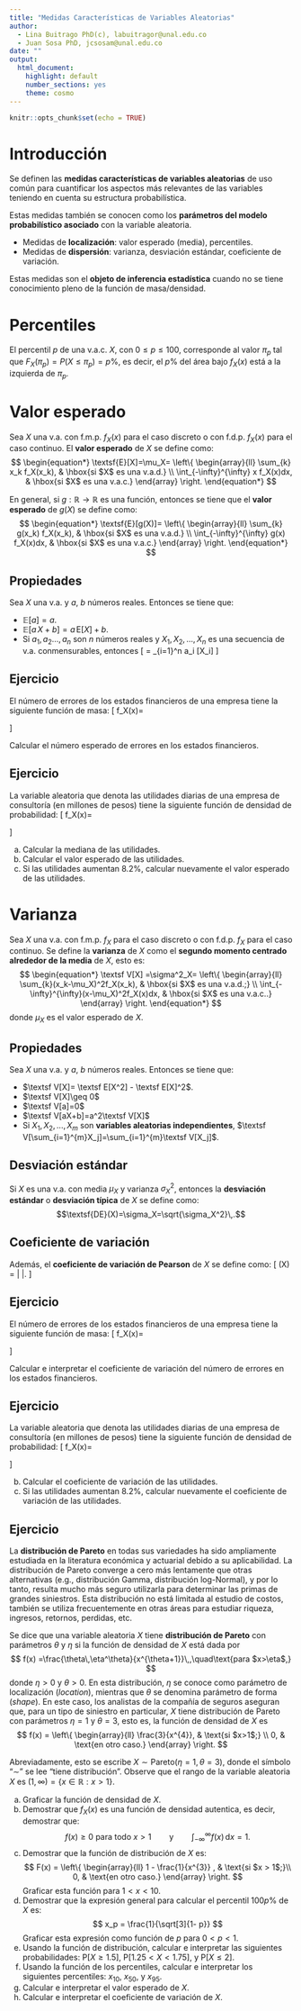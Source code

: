 ---
title: "Medidas Características de Variables Aleatorias"
author: 
  - Lina Buitrago PhD(c), labuitragor@unal.edu.co
  - Juan Sosa PhD, jcsosam@unal.edu.co
date: ""
output:
  html_document:
    highlight: default
    number_sections: yes
    theme: cosmo
---

```{r setup, include=FALSE}
knitr::opts_chunk$set(echo = TRUE)
```
\newcommand{\pr}[1]{\textsf{P}\left[#1\right]}

# Introducción

Se definen las **medidas características de variables aleatorias** de uso común para cuantificar los aspectos más relevantes de las variables teniendo en cuenta su estructura probabilística.

Estas medidas también se conocen como los **parámetros del modelo probabilístico asociado** con la variable aleatoria.

- Medidas de **localización**: valor esperado (media), percentiles.
- Medidas de **dispersión**: varianza, desviación estándar, coeficiente de variación.

Estas medidas son el **objeto de inferencia estadística** cuando no se tiene conocimiento pleno de la función de masa/densidad.

# Percentiles

El percentil $p$ de una v.a.c. $X$, con $0\leq p\leq 100$, corresponde al valor $\pi_p$ tal que $F_X(\pi_p) = P(X \leq \pi_p) = p\%$, es decir, el $p\%$ del área bajo $f_X(x)$ está a la izquierda de $\pi_p$. 

# Valor esperado

Sea $X$ una v.a. con f.m.p. $f_X(x)$ para el caso discreto o con f.d.p. $f_X(x)$ para el caso continuo. El **valor esperado** de $X$ se define como:
$$
\begin{equation*}
\textsf{E}[X]=\mu_X=
\left\{
  \begin{array}{ll}
    \sum_{k} x_k f_X(x_k),              & \hbox{si $X$ es una v.a.d.} \\
    \int_{-\infty}^{\infty} x f_X(x)dx, & \hbox{si $X$ es una v.a.c.}
  \end{array}
\right.
\end{equation*}
$$

En general, si $g:\mathbb{R} \rightarrow \mathbb{R}$ es una función, entonces se tiene que el **valor esperado** de $g(X)$ se define como:
$$
\begin{equation*}
\textsf{E}[g(X)]=
\left\{
  \begin{array}{ll}
    \sum_{k} g(x_k) f_X(x_k),              & \hbox{si $X$ es una v.a.d.} \\
    \int_{-\infty}^{\infty} g(x) f_X(x)dx, & \hbox{si $X$ es una v.a.c.}
  \end{array}
\right.
\end{equation*}
$$

## Propiedades

Sea $X$ una v.a. y $a$, $b$ números reales. Entonces se tiene que:

- $\mathbb E[a] = a$.
- $\mathbb E[a\,X + b] = a\,\textsf{E}[X] + b$.
- Si $a_1,a_2\ldots,a_n$ son $n$ números reales y $X_1,X_2,\ldots,X_n$ es una secuencia de v.a. conmensurables, entonces
\[
\textsf E\left[ \sum_{i=1}^n a_i X_i\right] = \sum_{i=1}^n a_i \textsf E[X_i]
\]

## Ejercicio

El número de errores de los estados financieros de una empresa tiene la siguiente función de masa:
\[
    f_X(x)=
    \begin{cases}
        0.60, & \text{si $x=0$}; \\
        0.25, & \text{si $x=1$}; \\
        0.10, & \text{si $x=2$}; \\
        0.05, & \text{si $x=3$}; \\
        0,    & \text{en otro caso}. \\
    \end{cases}
\]

Calcular el número esperado de errores en los estados financieros.

## Ejercicio

La variable aleatoria que denota las utilidades diarias de una empresa de consultoría (en millones de pesos) tiene la siguiente función de densidad de probabilidad:
\[
    f_X(x)=
    \begin{cases}
        \frac13\,x^2, & \text{si $-1<x<2$}; \\
        0,    & \text{en otro caso}. \\
    \end{cases}
\]

a. Calcular la mediana de las utilidades.
b. Calcular el valor esperado de las utilidades.
c. Si las utilidades aumentan 8.2%, calcular nuevamente el valor esperado de las utilidades.

# Varianza

Sea $X$ una v.a. con f.m.p. $f_X$ para el caso discreto o con f.d.p. $f_X$ para el caso continuo.
Se define la **varianza** de $X$ como el **segundo momento centrado alrededor de la media** de $X$, esto es:
$$
\begin{equation*}
\textsf V[X] =\sigma^2_X=
\left\{
  \begin{array}{ll}
    \sum_{k}(x_k-\mu_X)^2f_X(x_k), & \hbox{si $X$ es una v.a.d.;} \\
    \int_{-\infty}^{\infty}(x-\mu_X)^2f_X(x)dx, & \hbox{si $X$ es una v.a.c..}
  \end{array}
\right.
\end{equation*}
$$
donde $\mu_X$ es el valor esperado de $X$.

## Propiedades

Sea $X$ una v.a. y $a$, $b$ números reales. Entonces se tiene que:

- $\textsf V[X]= \textsf E[X^2] - \textsf E[X]^2$.
- $\textsf V[X]\geq 0$
- $\textsf V[a]=0$
- $\textsf V[aX+b]=a^2\textsf V[X]$
- Si $X_1, X_2,...,X_m$ son **variables aleatorias independientes**, $\textsf V[\sum_{i=1}^{m}X_j]=\sum_{i=1}^{m}\textsf V[X_j]$.

## Desviación estándar

Si $X$ es una v.a. con media $\mu_X$ y varianza $\sigma^2_X$, entonces la **desviación estándar** o **desviación típica** de $X$ se define como:
$$\textsf{DE}(X)=\sigma_X=\sqrt{\sigma_X^2}\,.$$

## Coeficiente de variación

Además, el **coeficiente de variación de Pearson** de $X$ se define como:
\[
\textsf{CV}(X) = \left| \frac{\sigma_X}{\mu_X} \right|.
\]

## Ejercicio

El número de errores de los estados financieros de una empresa tiene la siguiente función de masa:
\[
    f_X(x)=
    \begin{cases}
        0.60, & \text{si $x=0$}; \\
        0.25, & \text{si $x=1$}; \\
        0.10, & \text{si $x=2$}; \\
        0.05, & \text{si $x=3$}; \\
        0,    & \text{en otro caso}. \\
    \end{cases}
\]

Calcular e interpretar el coeficiente de variación del número de errores en los estados financieros.

## Ejercicio

La variable aleatoria que denota las utilidades diarias de una empresa de consultoría (en millones de pesos) tiene la siguiente función de densidad de probabilidad:
\[
    f_X(x)=
    \begin{cases}
        \frac13\,x^2, & \text{si $-1<x<2$}; \\
        0,    & \text{en otro caso}. \\
    \end{cases}
\]

b. Calcular el coeficiente de variación de las utilidades.
c. Si las utilidades aumentan 8.2%, calcular nuevamente el coeficiente de variación de las utilidades.

## Ejercicio

La **distribución de Pareto** en todas sus variedades ha sido ampliamente estudiada en la literatura económica y actuarial debido a su aplicabilidad. La distribución de Pareto converge a cero más lentamente que otras alternativas (e.g., distribución Gamma, distribución log-Normal), y por lo tanto, resulta mucho más seguro utilizarla para determinar las primas de grandes siniestros. Esta distribución no está limitada al estudio de costos, también se utiliza frecuentemente en otras áreas para estudiar riqueza, ingresos, retornos, perdidas, etc.

Se dice que una variable aleatoria $X$ tiene **distribución de Pareto** con parámetros $\theta$ y $\eta$ si la función de densidad de $X$ está dada por
$$
f(x) =\frac{\theta\,\eta^\theta}{x^{\theta+1}}\,,\quad\text{para $x>\eta$,}
$$
donde $\eta>0$ y $\theta>0$. En esta distribución, $\eta$ se conoce como parámetro de localización (*location*), mientras que $\theta$ se denomina parámetro de forma (*shape*). En este caso, los analistas de la compañía de seguros aseguran que, para un tipo de siniestro en particular, $X$ tiene distribución de Pareto con parámetros $\eta = 1$ y $\theta = 3$, esto es, la función de densidad de $X$ es
$$
f(x) =
\left\{
\begin{array}{ll}
\frac{3}{x^{4}}, &  \text{si $x>1$;} \\
0,               &  \text{en otro caso.}
\end{array}
\right.
$$

Abreviadamente, esto se escribe $X\sim\text{Pareto}(\eta = 1, \theta = 3)$, donde el símbolo "$\sim$" se lee "tiene distribución".  Observe que el rango de la variable aleatoria $X$ es $(1,\infty) = \{x\in \mathbb{R}: x > 1\}$.

a. Graficar la función de densidad de $X$.
b. Demostrar que $f_X(x)$ es una función de densidad autentica, es decir, demostrar que: 
	$$
	\text{$f(x)\geq 0$ para todo $x>1$}
	\qquad\text{y}
	\qquad\int_{-\infty}^{\infty}f(x)\,\text{d}x = 1.
	$$
c. Demostrar que la función de distribución de $X$ es:
	$$
	F(x) = 
	\left\{
	\begin{array}{ll}
	1 - \frac{1}{x^{3}} ,  & \text{si $x > 1$;}\\
	0,                     & \text{en otro caso.}
	\end{array}
	\right.
	$$
   Graficar esta función para $1<x<10$.
d. Demostrar que la expresión general para calcular el percentil $100p\%$ de $X$ es:
	$$
	x_p = \frac{1}{\sqrt[3]{1- p}}
	$$
	Graficar esta expresión como función de $p$ para $0<p<1$.
e. Usando la función de distribución, calcular e interpretar las siguientes probabilidades: $\pr{X \geq 1.5}$, $\pr{1.25 < X < 1.75}$, y $\pr{X \leq 2}$.
f. Usando la función de los percentiles, calcular e interpretar los siguientes percentiles: $x_{10}$, $x_{50}$, y $x_{95}$.
g. Calcular e interpretar el valor esperado de $X$.
h. Calcular e interpretar el coeficiente de variación de $X$.